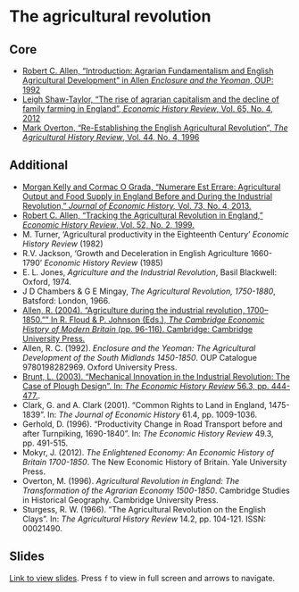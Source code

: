 # The agricultural revolution

## Core

+ [Robert C. Allen, "Introduction: Agrarian Fundamentalism and English Agricultural Development" in Allen *Enclosure and the Yeoman*, OUP: 1992](https://doi.org/10.1093/acprof:oso/9780198282969.003.0001)
+ [Leigh Shaw-Taylor, "The rise of agrarian capitalism and the decline of family farming in England", *Economic History Review*, Vol. 65, No. 4, 2012](https://www.jstor.org/stable/41475544)
+ [Mark Overton, "Re-Establishing the English Agricultural Revolution", *The Agricultural History Review*, Vol. 44, No. 4, 1996](https://www.jstor.org/stable/40275062)

## Additional

+ [Morgan Kelly and Cormac O Grada, "Numerare Est Errare: Agricultural Output and Food Supply in England Before and During the Industrial Revolution," *Journal of Economic History,* Vol. 73, No. 4, 2013.](https://www.jstor.org/stable/24551014)
+ [Robert C. Allen, "Tracking the Agricultural Revolution in England," *Economic History Review*, Vol. 52, No. 2, 1999.](https://www.jstor.org/stable/2599937)
+ M. Turner, ‘Agricultural productivity in the Eighteenth Century’ *Economic History Review* (1982)
+ R.V. Jackson, ‘Growth and Deceleration in English Agriculture 1660-1790’ *Economic History Review* (1985)
+ E. L. Jones, *Agriculture and the Industrial Revolution*, Basil Blackwell: Oxford, 1974.
+ J D Chambers & G E Mingay, *The Agricultural Revolution, 1750-1880*, Batsford: London, 1966.
+ [Allen, R. (2004). "Agriculture during the industrial revolution, 1700–1850."" In R. Floud & P. Johnson (Eds.), *The Cambridge Economic History of Modern Britain* (pp. 96-116). Cambridge: Cambridge University Press.](https://doi.org/10.1017/CHOL9780521820363.005)
+ Allen, R. C. (1992). _Enclosure and the Yeoman: The Agricultural Development of the South Midlands 1450-1850_. OUP Catalogue 9780198282969. Oxford University Press.
+ [Brunt, L. (2003). “Mechanical Innovation in the Industrial Revolution: The Case of Plough Design”. In: _The Economic History Review_ 56.3, pp. 444-477.](https://doi.org/10.1111%2Fj.1468-0289.2003.00258.x).
+ Clark, G. and A. Clark (2001). “Common Rights to Land in England, 1475-1839”. In: _The Journal of Economic History_ 61.4, pp. 1009-1036.
+ Gerhold, D. (1996). “Productivity Change in Road Transport before and after Turnpiking, 1690-1840”. In: _The Economic History Review_ 49.3, pp. 491-515.
+ Mokyr, J. (2012). _The Enlightened Economy: An Economic History of Britain 1700-1850_. The New Economic History of Britain. Yale University Press.
+ Overton, M. (1996). _Agricultural Revolution in England: The Transformation of the Agrarian Economy 1500-1850_. Cambridge Studies in Historical Geography. Cambridge University Press.
+ Sturgess, R. W. (1966). “The Agricultural Revolution on the English Clays”. In: _The Agricultural History Review_ 14.2, pp. 104-121. ISSN: 00021490.

## Slides

[Link to view slides](https://gabrielfgm.github.io/beh-slides/02_agricultural_revolution.html#1). Press `f` to view in full screen and arrows to navigate.
